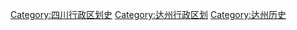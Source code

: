 [[Category:四川行政区划史|Category:四川行政区划史]]
[[Category:达州行政区划|Category:达州行政区划]]
[[Category:达州历史|Category:达州历史]]